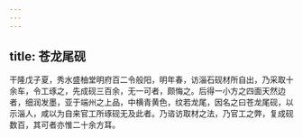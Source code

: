```yaml
---
---
---
```

title: 苍龙尾砚
---



干隆戊子夏，秀水盛柚堂明府百二令般阳，明年春，访淄石砚材所自出，乃采取十余车，令工琢之，先成砚三百余，无一可者，颇悔之。后得一小方之四面天然边者，细润发墨，亚于端州之上品，中横青黄色，纹若龙尾，因名之曰苍龙尾砚，以示淄人，咸以为自来官工所琢砚无及此者。乃谘访取材之法，乃官工之弊，复成砚数百，其可者亦惟二十余方耳。
